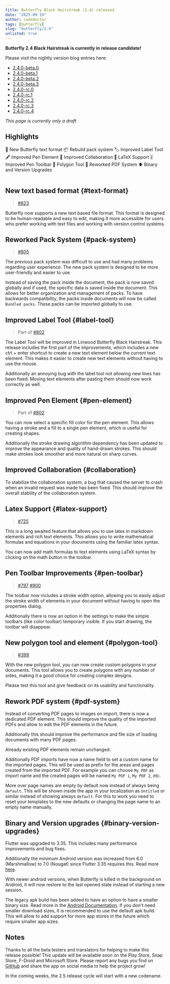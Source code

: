 ```yaml
---
title: Butterfly Black Hairstreak (2.4) released
date: "2025-09-19"
author: codedoctor
tags: [butterfly] 
slug: "butterfly/2.4"
unlisted: true
---
```


**Butterfly 2.4 Black Hairstreak is currently in release candidate!**

Please visit the nightly version blog entries here:

- [2.4.0-beta.0](/butterfly/2.4.0-beta.0)
- [2.4.0-beta.1](/butterfly/2.4.0-beta.1)
- [2.4.0-beta.2](/butterfly/2.4.0-beta.2)
- [2.4.0-beta.3](/butterfly/2.4.0-beta.3)
- [2.4.0-rc.0](/butterfly/2.4.0-rc.0)
- [2.4.0-rc.1](/butterfly/2.4.0-rc.1)
- [2.4.0-rc.2](/butterfly/2.4.0-rc.2)
- [2.4.0-rc.3](/butterfly/2.4.0-rc.3)
- [2.4.0-rc.4](/butterfly/2.4.0-rc.4)

*This page is currently only a draft*

## Highlights

<Table>
<TableItem href="#text-format">
  📝 New Butterfly text format
</TableItem>
<TableItem href="#pack-system">
  📦 Rebuild pack system
</TableItem>
<TableItem href="#label-tool">
  🏷️ Improved Label Tool
</TableItem>
<TableItem href="#pen-element">
  🖋️ Improved Pen Element
</TableItem>
<TableItem href="#collaboration">
  🤝 Improved Collaboration
</TableItem>
<TableItem href="#latex-support">
  🧮 LaTeX Support
</TableItem>
<TableItem href="#pen-toolbar">
  🎚️ Improved Pen Toolbar
</TableItem>
<TableItem href="#polygon-tool">
  🔷 Polygon Tool
</TableItem>
<TableItem href="#pdf-system">
  📄 Reworked PDF System
</TableItem>
<TableItem href="#binary-version-upgrades">
  ⬆️ Binary and Version Upgrades
</TableItem>
</Table>

## New text based format \{#text-format\}

> [#823](https://github.com/LinwoodDev/Butterfly/issues/823)

Butterfly now supports a new text based file format. This format is designed to be human-readable and easy to edit, making it more accessible for users who prefer working with text files and working with version control systems.

## Reworked Pack System \{#pack-system\}

> [#805](https://github.com/LinwoodDev/Butterfly/issues/805)

The previous pack system was difficult to use and had many problems regarding user experience. The new pack system is designed to be more user-friendly and easier to use.

Instead of saving the pack inside the document, the pack is now saved globally and if used, the specific data is saved inside the document. This allows for better organization and management of packs.
To have backwards compatibility, the packs inside documents will now be called `Bundled packs`. These packs can be imported globally to use.

## Improved Label Tool \{#label-tool\}

> Part of [#802](https://github.com/LinwoodDev/Butterfly/issues/802)

The Label Tool will be improved in Linwood Butterfly Black Hairstreak. This release includes the first part of the improvements, which includes a new ctrl + enter shortcut to create a new text element below the current text element. This makes it easier to create new text elements without having to use the mouse.

Additionally an annoying bug with the label tool not allowing new lines has been fixed. Moving text elements after pasting them should now work correctly as well.

## Improved Pen Element \{#pen-element\}

> Part of [#802](https://github.com/LinwoodDev/Butterfly/issues/802)

You can now select a specific fill color for the pen element. This allows having a stroke and a fill to a single pen element, which is useful for creating shapes.

Additionally the stroke drawing algorithm dependency has been updated to improve the appearance and quality of hand-drawn strokes.
This should make strokes look smoother and more natural on sharp curves.

## Improved Collaboration \{#collaboration\}

To stabilize the collaboration system, a bug that caused the server to crash when an invalid request was made has been fixed. This should improve the overall stability of the collaboration system.

## Latex Support \{#latex-support\}

> [#725](https://github.com/LinwoodDev/Butterfly/issues/725)

This is a long awaited feature that allows you to use latex in markdown elements and rich text elements. This allows you to write mathematical formulas and equations in your documents using the familiar latex syntax.

You can now add math formulas to text elements using LaTeX syntax by clicking on the math button in the toolbar.

## Pen Toolbar Improvements \{#pen-toolbar\}

> [#797](https://github.com/LinwoodDev/Butterfly/issues/797)
> [#900](https://github.com/LinwoodDev/Butterfly/issues/900)

The toolbar now includes a stroke width option, allowing you to easily adjust the stroke width of elements in your document without having to open the properties dialog.

Additionally there is now an option in the settings to make the simple toolbars (like color toolbar) temporary visible. If you start drawing, the toolbar will disappear.

## New polygon tool and element \{#polygon-tool\}

> [#399](https://github.com/LinwoodDev/Butterfly/issues/399)

With the new polygon tool, you can now create custom polygons in your documents. This tool allows you to create polygons with any number of sides, making it a good choice for creating complex designs.

Please test this tool and give feedback on its usability and functionality.

## Rework PDF system \{#pdf-system\}

Instead of converting PDF pages to images on import, there is now a dedicated PDF element. This should improve the quality of the imported PDFs and allow to edit the PDF elements in the future.

Additionally this should improve the performance and file size of loading documents with many PDF pages.

Already existing PDF elements remain unchanged.

Additionally PDF imports have now a name field to set a custom name for the imported pages. This will be used as prefix for the areas and pages created from the imported PDF. For example you can choose `My PDF` as import name and the created pages will be named `My PDF 1`, `My PDF 2`, etc.

More over page names are empty by default now instead of always being `default`. This will be shown inside the app in your localization as `Untitled` or similar instead of showing always `default`. For this to work you need to reset your templates to the new defaults or changing the page name to an empty name manually.

## Binary and Version upgrades \{#binary-version-upgrades\}

Flutter was upgraded to 3.35. This includes many performance improvements and bug fixes.

Additionally the minimum Android version was increased from 6.0 (Marshmallow) to 7.0 (Nougat) since Flutter 3.35 requires this.
Read more [here](https://github.com/LinwoodDev/Butterfly/discussions/887).

With newer android versions, when Butterfly is killed in the background on Android, it will now restore to the last opened state instead of starting a new session.

The legacy apk build has been added to have an option to have a smaller binary size. Read more in the [Android Documentation](https://developer.android.com/build/releases/past-releases/agp-4-2-0-release-notes#compress-native-libs-dsl). If you don't need smaller download sizes, it is recommended to use the default apk build. This will allow to add support for more app stores in the future which require smaller app sizes.

## Notes

Thanks to all the beta testers and translators for helping to make this release possible!
This update will be available soon on the Play Store, Snap Store, F-Droid and Microsoft Store.
Please report any bugs you find on [GitHub](https://github.com/LinwoodDev/Butterfly/issues) and share the app on social media to help the project grow!

In the coming weeks, the 2.5 release cycle will start with a new codename.
